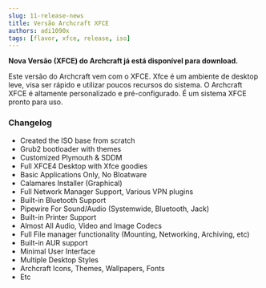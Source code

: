 ```yaml
---
slug: 11-release-news
title: Versão Archcraft XFCE
authors: adi1090x
tags: [flavor, xfce, release, iso]
---
```


**Nova Versão (XFCE) do Archcraft já está disponível para download.**

Este versão do Archcraft vem com o XFCE.
Xfce é um ambiente de desktop leve, visa ser rápido e utilizar poucos recursos do sistema.
O Archcraft XFCE é altamente personalizado e pré-configurado. É um sistema XFCE pronto para uso.

<!--truncate-->

### Changelog

- Created the ISO base from scratch
- Grub2 bootloader with themes
- Customized Plymouth & SDDM
- Full XFCE4 Desktop with Xfce goodies
- Basic Applications Only, No Bloatware
- Calamares Installer (Graphical)
- Full Network Manager Support, Various VPN plugins
- Built-in Bluetooth Support
- Pipewire For Sound/Audio (Systemwide, Bluetooth, Jack)
- Built-in Printer Support
- Almost All Audio, Video and Image Codecs
- Full File manager functionality (Mounting, Networking, Archiving, etc)
- Built-in AUR support
- Minimal User Interface
- Multiple Desktop Styles
- Archcraft Icons, Themes, Wallpapers, Fonts
- Etc
